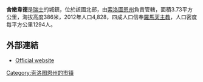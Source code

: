 '''舍嫩韋德'''是[[瑞士|瑞士]]的城鎮，位於該國北部，由[[索洛圖恩州|索洛圖恩州]]負責管轄，面積3.73平方公里，海拔高度386米，2012年人口4,828，四成人口信奉[[羅馬天主教|羅馬天主教]]，人口密度每平方公里1294人。

==外部連結==
* [http://www.schoenenwerd.ch Official website] {{de icon}}

{{Switzerland-geo-stub}}
[[Category:索洛图恩州的市镇|Category:索洛图恩州的市镇]]